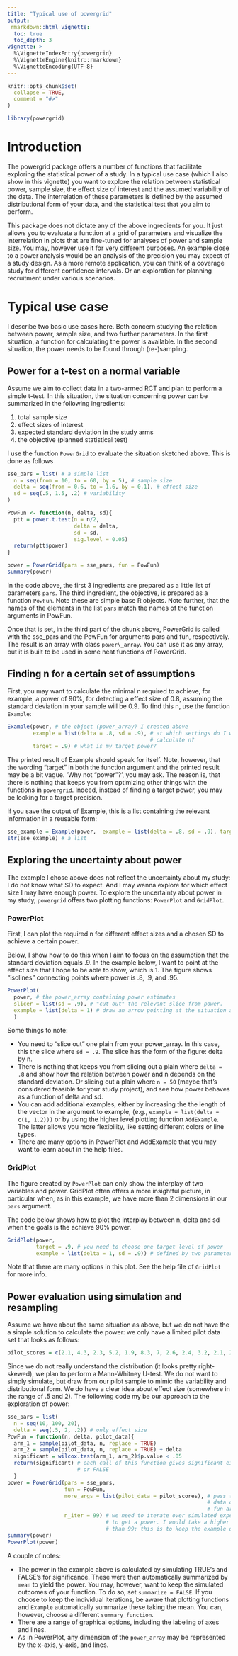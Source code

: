 ```yaml
---
title: "Typical use of powergrid"
output:
 rmarkdown::html_vignette:
  toc: true
  toc_depth: 3
vignette: >
  %\VignetteIndexEntry{powergrid}
  %\VignetteEngine{knitr::rmarkdown}
  %\VignetteEncoding{UTF-8}
---
```


```r
knitr::opts_chunk$set(
  collapse = TRUE,
  comment = "#>"
)
```

```r
library(powergrid)
```

# Introduction 
The powergrid package offers a number of functions that facilitate exploring the
statistical power of a study. In a typical use case (which I also show in this
vignette) you want to explore the relation between statistical power, sample
size, the effect size of interest and the assumed variability of the data. The
interrelation of these parameters is defined by the assumed distributional form
of your data, and the statistical test that you aim to perform.

This package does not dictate any of the above ingredients for you. It just
allows you to evaluate a function at a grid of parameters and visualize the
interrelation in plots that are fine-tuned for analyses of power and sample
size. You may, however use it for very different purposes. An example close to a
power analysis would be an analysis of the precision you may expect of a study
design. As a more remote application, you can think of a coverage study for
different confidence intervals. Or an exploration for planning recruitment under
various scenarios.

# Typical use case
I describe two basic use cases here. Both concern studying the relation between
power, sample size, and two further parameters. In the first situation, a
function for calculating the power is available. In the second situation, the
power needs to be found through (re-)sampling.

## Power for a t-test on a normal variable
Assume we aim to collect data in a two-armed RCT and plan to perform a simple
t-test. In this situation, the situation concerning power can be summarized in
the following ingredients:

1. total sample size
2. effect sizes of interest
3. expected standard deviation in the study arms
4. the objective (planned statistical test)

I use the function `PowerGrid` to evaluate the situation sketched
above. This is done as follows

```r
sse_pars = list( # a simple list
  n = seq(from = 10, to = 60, by = 5), # sample size
  delta = seq(from = 0.6, to = 1.6, by = 0.1), # effect size
  sd = seq(.5, 1.5, .2) # variability
)

PowFun <- function(n, delta, sd){
  ptt = power.t.test(n = n/2,
                     delta = delta,
                     sd = sd,
                     sig.level = 0.05)
  return(ptt$power)
}

power = PowerGrid(pars = sse_pars, fun = PowFun)
summary(power)

```

In the code above, the first 3 ingredients are prepared as a little list of
parameters `pars`. The third ingredient, the objective, is prepared as a
function `PowFun`. Note these are simple base R objects. Note further,
that the names of the elements in the list `pars` match the names of the
function arguments in PowFun. 

Once that is set, in the third part of the chunk above, PowerGrid is called with
the sse\_pars and the PowFun for arguments pars and fun, respectively. The result
is an array with class `power\_array`. You can use it as any array, but
it is built to be used in some neat functions of PowerGrid.

## Finding n for a certain set of assumptions
First, you may want to calculate the minimal n required to achieve, for example,
a power of 90\%, for detecting a effect size of 0.8, assuming the standard
deviation in your sample will be 0.9. To find this n, use the function
`Example`:

```r
Example(power, # the object (power_array) I created above
        example = list(delta = .8, sd = .9), # at which settings do I want to
                                             # calculate n?
        target = .9) # what is my target power?
```

The printed result of Example should speak for itself. Note, however, that the
wording "target" in both the function argument and the printed result may be a
bit vague. 'Why not "power"?', you may ask. The reason is, that there is nothing
that keeps you from optimizing other things with the functions in
`powergrid`. Indeed, instead of finding a target power, you may be looking for a
target precision.

If you save the output of Example, this is a list containing the relevant
information in a reusable form:

```r
sse_example = Example(power,  example = list(delta = .8, sd = .9), target = .9)
str(sse_example) # a list
```

## Exploring the uncertainty about power
The example I chose above does not reflect the uncertainty about my study: I do
not know what SD to expect. And I may wanna explore for which effect size I may
have enough power. To explore the uncertainty about power in my study,
`powergrid` offers two plotting functions: `PowerPlot` and `GridPlot`.

### PowerPlot

First, I can plot the required
n for different effect sizes and a chosen SD to achieve a certain power.

Below, I show how to do this when I aim to focus on the assumption that the
standard deviation equals .9. In the example below, I want to point at the
effect size that I hope to be able to show, which is 1. The figure shows
"isolines" connecting points where power is .8, .9, and .95.

```r
PowerPlot(
  power, # the power_array containing power estimates
  slicer = list(sd = .9), # "cut out" the relevant slice from power.
  example = list(delta = 1) # draw an arrow pointing at the situation at delta = 1
  )
```

Some things to note: 

* You need to "slice out" one plain from your power_array. In this case, this
  the slice where `sd = .9`. The slice has the form of the figure: delta
  by n.
* There is nothing that keeps you from slicing out a plain where `delta = .8`
  and show how the relation between power and n depends on the standard
  deviation. Or slicing out a plain where `n = 50` (maybe that's considered
  feasible for your study project), and see how power behaves as a function of
  delta and sd.
* You can add additional examples, either by increasing the the length of the
  vector in the argument to example, (e.g., `example = list(delta = c(1, 1.2)))`
  or by using the higher level plotting function `AddExample`. The latter allows
  you more flexibility, like setting different colors or line types.
* There are many options in PowerPlot and AddExample that you may want to learn
  about in the help files.

### GridPlot
The figure created by `PowerPlot` can only show the interplay of two variables
and power. GridPlot often offers a more insightful picture, in particular when,
as in this example, we have more than 2 dimensions in our `pars` argument.

The code below shows how to plot the interplay between n, delta and sd when the
goals is the achieve 90% power.

```r
GridPlot(power,
         target = .9, # you need to choose one target level of power
         example = list(delta = 1, sd = .9)) # defined by two parameters now.
```

Note that there are many options in this plot. See the help file of `GridPlot`
for more info.

## Power evaluation using simulation and resampling
Assume we have about the same situation as above, but we do not have the a
simple solution to calculate the power: we only have a limited pilot data set
that looks as follows:
```r
pilot_scores = c(2.1, 4.3, 2.3, 5.2, 1.9, 8.3, 7, 2.6, 2.4, 3.2, 2.1, 2.8, 3.4)
```

Since we do not really understand the distribution (it looks pretty
right-skewed), we plan to perform a Mann-Whitney U-test. We do not want to
simply simulate, but draw from our pilot sample to mimic the variability and
distributional form. We do have a clear idea about effect size (somewhere in the
range of .5 and 2). The following code my be our approach to the exploration of
power:

```r
sse_pars = list(
  n = seq(10, 100, 20),
  delta = seq(.5, 2, .2)) # only effect size
PowFun = function(n, delta, pilot_data){
  arm_1 = sample(pilot_data, n, replace = TRUE)
  arm_2 = sample(pilot_data, n, replace = TRUE) + delta
  significant = wilcox.test(arm_1, arm_2)$p.value < .05
  return(significant) # each call of this function gives significant either TRUE
                      # or FALSE
  }
power = PowerGrid(pars = sse_pars,
                  fun = PowFun,
                  more_args = list(pilot_data = pilot_scores), # pass the pilot
                                                               # data on to the
                                                               # fun argument
                  n_iter = 99) # we need to iterate over simulated experiemtns
                               # to get a power. I would take a higher value
                               # than 99; this is to keep the example quick.
summary(power)
PowerPlot(power)
```

A couple of notes:

* The power in the example above is calculated by simulating TRUE's and FALSE's
  for significance. These were then automatically summarized by `mean` to yield
  the power. You may, however, want to keep the simulated outcomes of your
  function. To do so, set `summarize = FALSE`. If you choose to keep the
  individual iterations, be aware that plotting functions and `Example`
  automatically summarize these taking the mean. You can, however, choose a
  different `summary_function`.
* There are a range of graphical options, including the labeling of axes and
  lines.
* As in PowerPlot, any dimension of the `power_array` may be represented by the
  x-axis, y-axis, and lines.
